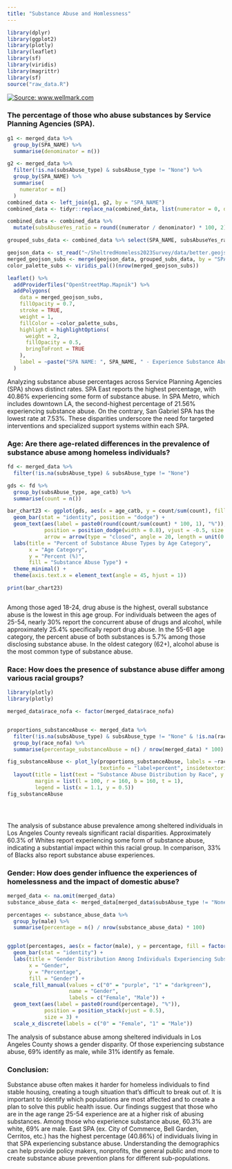 ```yaml
---
title: "Substance Abuse and Homlessness"
---
```


```r
library(dplyr)
library(ggplot2)
library(plotly)
library(leaflet)
library(sf)
library(viridis)
library(magrittr)
library(sf)
source("raw_data.R")

```

[![Source: www.wellmark.com](images/Substance-Abuse-During-COVID-19.png)](https://www.wellmark.com/blue/healthy-living/the-pandemics-deadly-affect-on-substance-abuse)

### The percentage of those who abuse substances by Service Planning Agencies (SPA).

```r
g1 <- merged_data %>%
  group_by(SPA_NAME) %>%
  summarise(denominator = n())

g2 <- merged_data %>%
  filter(!is.na(subsAbuse_type) & subsAbuse_type != "None") %>%
  group_by(SPA_NAME) %>%
  summarise(
    numerator = n()
  )
combined_data <- left_join(g1, g2, by = "SPA_NAME")
combined_data <- tidyr::replace_na(combined_data, list(numerator = 0, denominator = 0))

combined_data <- combined_data %>%
  mutate(subsAbuseYes_ratio = round((numerator / denominator) * 100, 2))

grouped_subs_data <- combined_data %>% select(SPA_NAME, subsAbuseYes_ratio)

geojson_data <- st_read("~/SheltredHomeless2023Survey/data/better.geojson", quiet = TRUE)
merged_geojson_subs <- merge(geojson_data, grouped_subs_data, by = "SPA_NAME", all.x = TRUE)
color_palette_subs <- viridis_pal()(nrow(merged_geojson_subs))

leaflet() %>%
  addProviderTiles("OpenStreetMap.Mapnik") %>%
  addPolygons(
    data = merged_geojson_subs,
    fillOpacity = 0.7,
    stroke = TRUE,
    weight = 1,
    fillColor = ~color_palette_subs,
    highlight = highlightOptions(
      weight = 2,
      fillOpacity = 0.5,
      bringToFront = TRUE
    ),
    label = ~paste("SPA NAME: ", SPA_NAME, " - Experience Substance Abuse (%): ", subsAbuseYes_ratio)
  )
```

Analyzing substance abuse percentages across Service Planning Agencies (SPA) shows distinct rates. SPA East reports the highest percentage, with 40.86% experiencing some form of substance abuse. In SPA Metro, which includes downtown LA, the second-highest percentage of 21.56% experiencing substance abuse. On the contrary, San Gabriel SPA has the lowest rate at 7.53%. These disparities underscore the need for targeted interventions and specialized support systems within each SPA.

### Age: Are there age-related differences in the prevalence of substance abuse among homeless individuals?

```r
fd <- merged_data %>%
  filter(!is.na(subsAbuse_type) & subsAbuse_type != "None")

gds <- fd %>%
  group_by(subsAbuse_type, age_catb) %>%
  summarise(count = n())

bar_chart23 <- ggplot(gds, aes(x = age_catb, y = count/sum(count), fill = subsAbuse_type)) +
  geom_bar(stat = "identity", position = "dodge") +
  geom_text(aes(label = paste0(round(count/sum(count) * 100, 1), "%")),
            position = position_dodge(width = 0.8), vjust = -0.5, size = 3, hjust = 0.5,
            arrow = arrow(type = "closed", angle = 20, length = unit(0.1, "inches"))) +  
  labs(title = "Percent of Substance Abuse Types by Age Category",
       x = "Age Category",
       y = "Percent (%)",
       fill = "Substance Abuse Type") +
  theme_minimal() +
  theme(axis.text.x = element_text(angle = 45, hjust = 1))

print(bar_chart23)



```

Among those aged 18-24, drug abuse is the highest, overall substance abuse is the lowest in this age group. For individuals between the ages of 25-54, nearly 30% report the concurrent abuse of drugs and alcohol, while approximately 25.4% specifically report drug abuse. In the 55-61 age category, the percent abuse of both substances is 5.7% among those disclosing substance abuse. In the oldest category (62+), alcohol abuse is the most common type of substance abuse.

### Race: How does the presence of substance abuse differ among various racial groups?

```r

library(plotly)
library(plotly)

merged_data$race_nofa <- factor(merged_data$race_nofa)


proportions_substanceAbuse <- merged_data %>%
  filter(!is.na(subsAbuse_type) & subsAbuse_type != "None" & !is.na(race_nofa)) %>%
  group_by(race_nofa) %>%
  summarise(percentage_substanceAbuse = n() / nrow(merged_data) * 100)

fig_substanceAbuse <- plot_ly(proportions_substanceAbuse, labels = ~race_nofa, values = ~percentage_substanceAbuse, type = "pie",
                              textinfo = "label+percent", insidetextorientation = "radial") %>%
  layout(title = list(text = "Substance Abuse Distribution by Race", y = 0.9),
         margin = list(l = 100, r = 160, b = 160, t = 1), 
         legend = list(x = 1.1, y = 0.5))  
fig_substanceAbuse





```

The analysis of substance abuse prevalence among sheltered individuals in Los Angeles County reveals significant racial disparities. Approximately 60.3% of Whites report experiencing some form of substance abuse, indicating a substantial impact within this racial group. In comparison, 33% of Blacks also report substance abuse experiences.

### Gender: How does gender influence the experiences of homelessness and the impact of domestic abuse?

```r

merged_data <- na.omit(merged_data)
substance_abuse_data <- merged_data[merged_data$subsAbuse_type != "None", ]

percentages <- substance_abuse_data %>%
  group_by(male) %>%
  summarise(percentage = n() / nrow(substance_abuse_data) * 100)


ggplot(percentages, aes(x = factor(male), y = percentage, fill = factor(male))) +
  geom_bar(stat = "identity") +
  labs(title = "Gender Distribution Among Individuals Experiencing Substance Abuse",
       x = "Gender",
       y = "Percentage",
       fill = "Gender") +
  scale_fill_manual(values = c("0" = "purple", "1" = "darkgreen"),
                    name = "Gender",
                    labels = c("Female", "Male")) +
  geom_text(aes(label = paste0(round(percentage), "%")),
            position = position_stack(vjust = 0.5),
            size = 3) + 
  scale_x_discrete(labels = c("0" = "Female", "1" = "Male"))

```

The analysis of substance abuse among sheltered individuals in Los Angeles County shows a gender disparity. Of those experiencing substance abuse, 69% identify as male, while 31% identify as female.

### Conclusion:

Substance abuse often makes it harder for homeless individuals to find stable housing, creating a tough situation that's difficult to break out of. It is important to identify which populations are most affected and to create a plan to solve this public health issue. Our findings suggest that those who are in the age range 25-54 experience are at a higher risk of abusing substances. Among those who experience substance abuse, 60.3% are white, 69% are male. East SPA (ex. City of Commerce, Bell Garden, Cerritos, etc.) has the highest percentage (40.86%) of individuals living in that SPA experiencing substance abuse. Understanding the demographics can help provide policy makers, nonprofits, the general public and more to create substance abuse prevention plans for different sub-populations.
